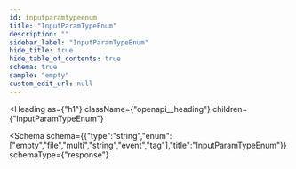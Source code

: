 ```yaml
---
id: inputparamtypeenum
title: "InputParamTypeEnum"
description: ""
sidebar_label: "InputParamTypeEnum"
hide_title: true
hide_table_of_contents: true
schema: true
sample: "empty"
custom_edit_url: null
---
```



<Heading
  as={"h1"}
  className={"openapi__heading"}
  children={"InputParamTypeEnum"}
>
</Heading>





<Schema
  schema={{"type":"string","enum":["empty","file","multi","string","event","tag"],"title":"InputParamTypeEnum"}}
  schemaType={"response"}
>
  
</Schema>
            